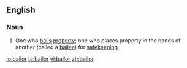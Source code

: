 ==English==
===Noun===
{{en-noun}}
# {{law}} One who [[bail]]s [[property]]; one who places property in the hands of another (called a [[bailee]]) for [[safekeeping]].

[[io:bailor]]
[[ta:bailor]]
[[vi:bailor]]
[[zh:bailor]]